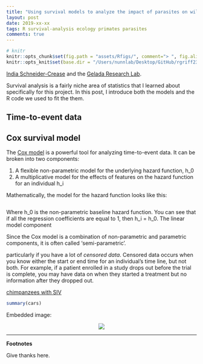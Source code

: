 ```yaml
---
title: "Using survival models to analyze the impact of parasites on wild gelada monkeys"
layout: post
date: 2019-xx-xx
tags: R survival-analysis ecology primates parasites
comments: true
---
```


```r
# knitr
knitr::opts_chunk$set(fig.path = "assets/Rfigs/", comment="> ", fig.align = 'center', message=FALSE)
knitr::opts_knit$set(base.dir = "/Users/nunnlab/Desktop/GitHub/rgriff23.github.io/", base.url = "/")
```


[India Schneider-Crease]() and the [Gelada Research Lab]().



Survival analysis is a fairly niche area of statistics that I learned about specifically for this project. In this post, I introduce both the models and the R code we used to fit the them.  

## Time-to-event data

## Cox survival model

The [Cox model]() is a powerful tool for analyzing time-to-event data. It can be broken into two components: 

1. A flexible non-parametric model for the underlying hazard function, h_0
2. A multiplicative model for the effects of features on the hazard function for an individual h_i

Mathematically, the model for the hazard function looks like this:

<p align="center"><img src="" /></p>

Where h_0 is the non-parametric baseline hazard function. You can see that if all the regression coefficients are equal to 1, then h_i = h_0. The linear model component  

Since the Cox model is a combination of non-parametric and parametric components, it is often called 'semi-parametric'. 



particularly if you have a lot of *censored data*. Censored data occurs when you know either the start or end time for an individual's time line, but not both. For example, if a patient enrolled in a study drops out before the trial is complete, you may have data on when they started a treatment but no information after they dropped out. 

[chimpanzees with SIV](https://www.ncbi.nlm.nih.gov/pubmed/25716944)

```r
summary(cars)
```

Embedded image:

<p align="center">
  <img src="https://media.giphy.com/media/S2whkd4LyloiI/giphy.gif" />
</p>

___

**Footnotes**

Give thanks here.